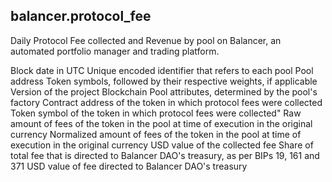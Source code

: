 ## balancer.protocol_fee 
Daily Protocol Fee collected and Revenue by pool on Balancer, an automated portfolio manager and trading platform.


<ParamField path="day">
Block date in UTC
</ParamField>
<ParamField path="pool_id">
Unique encoded identifier that refers to each pool
</ParamField>
<ParamField path="pool_address">
Pool address
</ParamField>
<ParamField path="pool_symbol">
Token symbols, followed by their respective weights, if applicable
</ParamField>
<ParamField path="version">
Version of the project
</ParamField>
<ParamField path="blockchain">
Blockchain
</ParamField>
<ParamField path="pool_type">
Pool attributes, determined by the pool&#x27;s factory
</ParamField>
<ParamField path="token_address">
Contract address of the token in which protocol fees were collected
</ParamField>
<ParamField path="token_symbol">
Token symbol of the token in which protocol fees were collected&quot;
</ParamField>
<ParamField path="token_amount_raw">
Raw amount of fees of the token in the pool at time of execution in the original currency
</ParamField>
<ParamField path="token_amount">
Normalized amount of fees of the token in the pool at time of execution in the original currency
</ParamField>
<ParamField path="protocol_fee_collected_usd">
USD value of the collected fee
</ParamField>
<ParamField path="treasury_share">
Share of total fee that is directed to Balancer DAO&#x27;s treasury, as per BIPs 19, 161 and 371
</ParamField>
<ParamField path="treasury_revenue_usd">
USD value of fee directed to Balancer DAO&#x27;s treasury
</ParamField>
